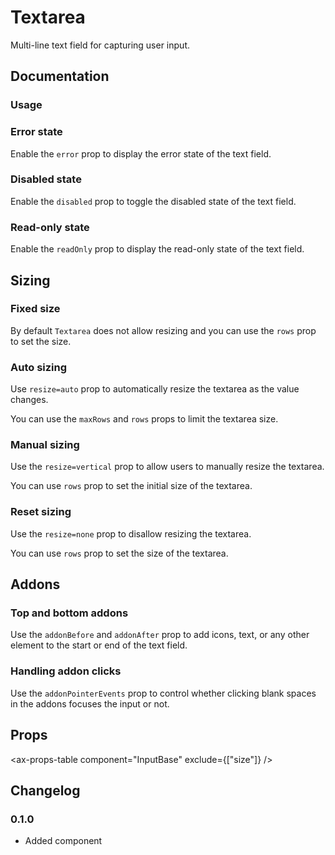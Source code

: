 # Textarea

Multi-line text field for capturing user input.

## Documentation

### Usage

<ax-demo name="textarea/usage" />

### Error state

Enable the `error` prop to display the error state of the text field.

<ax-demo name="textarea/error-usage" />

### Disabled state

Enable the `disabled` prop to toggle the disabled state of the text field.

<ax-demo name="textarea/disabled-usage" />

### Read-only state

Enable the `readOnly` prop to display the read-only state of the text field.

<ax-demo name="textarea/readonly-usage" />

## Sizing

### Fixed size

By default `Textarea` does not allow resizing and you can use the `rows` prop to set the size.

<ax-demo name="textarea/size-usage" />

### Auto sizing

Use `resize=auto` prop to automatically resize the textarea as the value changes.

<ax-demo name="textarea/size-auto-usage" />

You can use the `maxRows` and `rows` props to limit the textarea size.

<ax-demo name="textarea/size-auto-minmax-usage" />

### Manual sizing

Use the `resize=vertical` prop to allow users to manually resize the textarea.

You can use `rows` prop to set the initial size of the textarea.

<ax-demo name="textarea/size-manual-usage" />

### Reset sizing

Use the `resize=none` prop to disallow resizing the textarea.

You can use `rows` prop to set the size of the textarea.

<ax-demo name="textarea/size-reset-usage" />

## Addons

### Top and bottom addons

Use the `addonBefore` and `addonAfter` prop to add icons, text, or any other element to the start or end of the text field.

<ax-demo name="textarea/addon-usage" />

### Handling addon clicks

Use the `addonPointerEvents` prop to control whether clicking blank spaces in the addons focuses the input or not.

<ax-demo name="textarea/addon-pointer-usage" />

## Props

<ax-props-table component="Textarea" extends="InputBase" />

<ax-props-table component="InputBase" exclude={["size"]} />

## Changelog

### 0.1.0

- Added component
